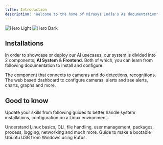 ```yaml
---
title: Introduction
description: "Welcome to the home of Mirasys India's AI documentation"
---
```


<img
  className="block dark:hidden"
  src="/images/manuals-light.png"
  alt="Hero Light"
/>
<img
  className="hidden dark:block"
  src="/images/manuals-dark.png"
  alt="Hero Dark"
/>

## Installations

In order to showcase or deploy our AI usecases, our system is divided into 2 components; **AI System** & **Frontend**. Both of which, you can learn from following documentation to install and configure.

<CardGroup cols={2}>
  <Card
    title="AI System"
    icon="robot"
    href="/ai/installation"
  >
    The component that connects to cameras and do detections, recognitions.
  </Card>
  <Card
    title="Frontend"
    icon="code"
    href="https://mintlify.com/docs/development"
  >
    The web based dashboard to configure cameras, alerts and see alerts, charts, graphs and more. 
  </Card>
</CardGroup>

## Good to know

Update your skills from following guides to better handle system installations, configuration on a Linux environment.

<CardGroup cols={2}>
  <Card
    title="Linux Command Line"
    icon="rectangle-terminal"
    href="https://linuxjourney.com/"
  >
    Understand Linux basics, CLI, file handling, user management, packages, process, logging, networking and much more.
  </Card>
  <Card
    title="Make a Bootable USB"
    icon="ubuntu"
    href="https://ubuntu.com/tutorials/create-a-usb-stick-on-windows#1-overview"
  >
    Guide to make a bootable Ubuntu USB from Windows using Rufus.
  </Card>
</CardGroup>
